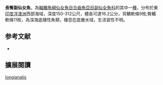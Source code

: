 {{Speciesbox
| name = 長臀副仙女魚
| status = NE
| status_system = iucn3.1
| image = 
| image_caption = 
| genus = Paraulopus
| species = longianalis
| authority = Sato, Gomon & Nakabo, 2010
| synonyms = 
}}
'''長臀副仙女魚'''，為[[輻鰭魚綱|輻鰭魚綱]][[仙女魚目|仙女魚目]][[合齒魚亞目|合齒魚亞目]][[副仙女魚科|副仙女魚科]]的其中一[[種|種]]，分布於東[[印度洋|印度洋]][[澳洲|澳洲]]西部海域，深度150-312公尺，體長可達16.2公分，背鰭軟條9枚;臀鰭軟條11枚，為深海底棲性魚類，棲息在底層水域，生活習性不明。
==参考文献==
*{{FishBase_species|genus=Paraulopus|species=longianalis|year=2016|month=6}}

== 擴展閱讀 ==
{{refbegin}}
{{wikispecies-inline|Paraulopus longianalis|長臀副仙女魚}}
{{refend}}
{{Taxonbar|from=Q5584430}}

[[Category:副仙女魚屬|longianalis]]


{{魚類小作品}}